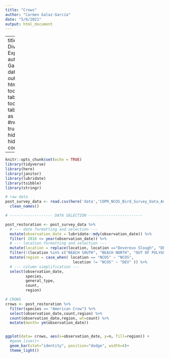 ```yaml
---
title: "Crows"
author: "Carmen Galaz-García"
date: "5/6/2021"
output: html_document
---
```

---
title: "NCOS Bird Diversity Exploration"
author: "Carmen Galaz-García"
date: "5/5/2021"
output: 
  html_document:
    toc: true  # make a table of contents
    toc_float: true  # table of contents as sidebar
    #number_sections: true  
    code_folding: hide  # makes hide/show for code---

---

```r
knitr::opts_chunk$set(echo = TRUE)
library(tidyverse)
library(here)
library(janitor)
library(lubridate)
library(tsibble)
library(stringr)

# raw data
post_survey_data <- read.csv(here('data','COPR_NCOS_Bird_Survey_Data_Aug2017_Aug2019.csv')) %>% 
  clean_names()

```


```r
# ------------------- DATA SELECTION ------------------------

post_restoration <- post_survey_data %>% 
  # --- date formatting and selection ---
  mutate(observation_date = lubridate::mdy(observation_date)) %>%
  filter( 2016 <= year(observation_date)) %>% 
  # --- location formatting and selection ---
  mutate(location = replace(location, location =="Devereux Slough", "DEVEREUX SLOUGH")) %>% 
  filter(!(location %in% c("BEACH SOUTH", "BEACH NORTH", "OUT OF POLYGON"))) %>% 
  mutate(region = case_when( location == "NCOS" ~ "NCOS",
                              location != "NCOS" ~ "DEV" )) %>% 
  # --- column simplification ---
  select(observation_date, 
         species,
         general_type,
         count,
         region) 
```

```r
# CROWS
crows <- post_restoration %>% 
  filter(species == "American Crow") %>% 
  select(observation_date,count,region) %>% 
  count(observation_date,region, wt=count) %>% 
  mutate(month= ym(observation_date))


ggplot(data= crows, aes(x=observation_date, y=n, fill=region)) +
  #geom_line()+
  geom_bar(stat="identity", position="dodge", width=4)+
  theme_light()
  
```
